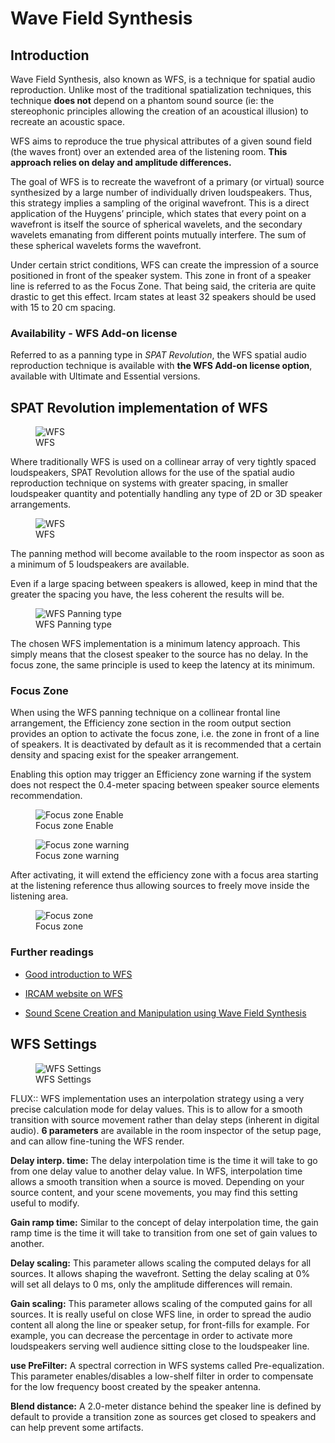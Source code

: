 # Wave Field Synthesis {#sec-WFS}

## Introduction

Wave Field Synthesis, also known as WFS, is a technique for spatial audio reproduction. Unlike most of the traditional spatialization techniques, this technique **does not** depend on a phantom sound source (ie: the stereophonic principles allowing the creation of an acoustical illusion) to recreate an acoustic space.

WFS aims to reproduce the true physical attributes of a given sound field (the waves front) over an extended area of the listening room. **This approach relies on delay and amplitude differences.**

The goal of WFS is to recreate the wavefront of a primary (or virtual) source synthesized by a large number of individually driven loudspeakers. Thus, this strategy implies a sampling of the original wavefront. This is a direct application of the Huygens' principle, which states that every point on a wavefront is itself the source of spherical wavelets, and the secondary wavelets emanating from different points mutually interfere. The sum of these spherical wavelets forms the wavefront.

Under certain strict conditions, WFS can create the impression of a source positioned in front of the speaker system. This zone in front of a speaker line is referred to as the Focus Zone. That being said, the criteria are quite drastic to get this effect. Ircam states at least 32 speakers should be used with 15 to 20 cm spacing.

### Availability - WFS Add-on license

:::{.callout-note}
Referred to as a panning type in _SPAT Revolution_, the WFS spatial audio reproduction technique is available with **the WFS Add-on license option**, available with Ultimate and Essential versions.
:::


## SPAT Revolution implementation of WFS

![WFS]( https://media.githubusercontent.com/media/FLUX-SE/doc_images/main/SpatR/Room/WFSNiceOutput.png)


Where traditionally WFS is used on a collinear array of very tightly spaced loudspeakers, SPAT Revolution allows for the use of the spatial audio reproduction technique on systems with greater spacing, in smaller loudspeaker quantity and potentially handling any type of 2D or 3D speaker arrangements.

![WFS]( https://media.githubusercontent.com/media/FLUX-SE/doc_images/main/SpatR/Room/WFSNice4.png)

The panning method will become available to the room inspector as soon as a minimum of 5 loudspeakers are available.

:::{.callout-warning}
 Even if a large spacing between speakers is allowed, keep in mind that the greater the spacing you have, the less coherent the results will be.
:::

![WFS Panning type]( https://media.githubusercontent.com/media/FLUX-SE/doc_images/main/SpatR/Setup/WFSPanning.png)

The chosen WFS implementation is a minimum latency approach. This simply means that the closest speaker to the source has no delay. In the focus zone, the same principle is used to keep the latency at its minimum.

### Focus Zone

When using the WFS panning technique on a collinear frontal line arrangement, the Efficiency zone section in the room output section provides an option to activate the focus zone, i.e. the zone in front of a line of speakers. It is deactivated by default as it is recommended that a certain density and spacing exist for the speaker arrangement.

:::{.callout-warning}
  Enabling this option may trigger an Efficiency zone warning if the system does not respect the 0.4-meter spacing between speaker source elements recommendation.
:::

![Focus zone Enable]( https://media.githubusercontent.com/media/FLUX-SE/doc_images/main/SpatR/Room/FocusZoneEnable.png)

![Focus zone warning]( https://media.githubusercontent.com/media/FLUX-SE/doc_images/main/SpatR/Room//FocusZoneWarning.png)

After activating, it will extend the efficiency zone with a focus area starting at the listening reference thus allowing sources to freely move inside the listening area.

![Focus zone]( https://media.githubusercontent.com/media/FLUX-SE/doc_images/main/SpatR/Room/FocusZone.png)

### Further readings

- [Good introduction to WFS](http://www.syntheticwave.de/Wavefieldsynthesis.htm)

- [IRCAM website on WFS](http://recherche.ircam.fr/equipes/salles/WFS_WEBSITE/Index_wfs_site.htm)

- [Sound Scene Creation and Manipulation using Wave Field Synthesis](http://recherche.ircam.fr/equipes/salles/WFS_WEBSITE/Documents/WFS_overview.pdf)

## WFS Settings

![WFS Settings]( https://media.githubusercontent.com/media/FLUX-SE/doc_images/main/SpatR/Setup/WFSSettings.png)

FLUX:: WFS implementation uses an interpolation strategy using a very precise calculation mode for delay values. This is to allow for a smooth transition with source movement rather than delay steps (inherent in digital audio).
**6 parameters** are available in the room inspector of the setup page, and can allow fine-tuning the WFS render.

**Delay interp. time:**
The delay interpolation time is the time it will take to go from one delay value to another delay value. In WFS, interpolation time allows a smooth transition when a source is moved. Depending on your source content, and your scene movements, you may find this setting useful to modify.

**Gain ramp time:**
Similar to the concept of delay interpolation time, the gain ramp time is the time it will take to transition from one set of gain values to another.

**Delay scaling:**
This parameter allows scaling the computed delays for all sources. It allows shaping the wavefront. Setting the delay scaling at 0% will set all delays to 0 ms, only the amplitude differences will remain.

**Gain scaling:**
This parameter allows scaling of the computed gains for all sources. It is really useful on close WFS line, in order to spread the audio content all along the line or speaker setup, for front-fills for example. For example, you can decrease the percentage in order to activate more loudspeakers serving well audience sitting close to the loudspeaker line.

**use PreFilter:**
A spectral correction in WFS systems called Pre-equalization. This parameter enables/disables a low-shelf filter in order to compensate for the low frequency boost created by the speaker antenna.

**Blend distance:**
A 2.0-meter distance behind the speaker line is defined by default to provide a transition zone as sources get closed to speakers and can help prevent some artifacts.
